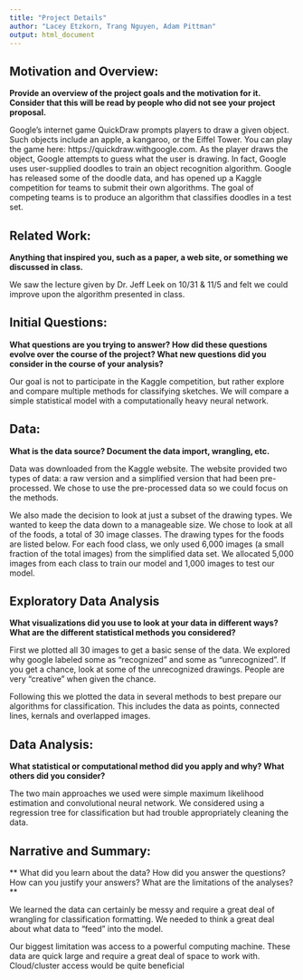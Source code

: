 ```yaml
---
title: "Project Details"
author: "Lacey Etzkorn, Trang Nguyen, Adam Pittman"
output: html_document
---
```

## Motivation and Overview: 

**Provide an overview of the project goals and the motivation for it. Consider that this will be read by people who did not see your project proposal.**

Google's internet game QuickDraw prompts players to draw a given object. 
Such objects include an apple, a kangaroo, or the Eiffel Tower. 
You can play the game here: https://quickdraw.withgoogle.com. 
As the player draws the object, Google attempts to guess what the user is drawing. 
In fact, Google uses user-supplied doodles to train an object recognition algorithm.
Google has released some of the doodle data, and has opened up a Kaggle competition for teams to submit their own algorithms. The goal of competing teams is to produce an algorithm that classifies doodles in a test set.

## Related Work: 

**Anything that inspired you, such as a paper, a web site, or something we discussed in class.**

We saw the lecture given by Dr. Jeff Leek on 10/31 & 11/5 and felt we could improve upon the algorithm presented in class. 

## Initial Questions: 

**What questions are you trying to answer? How did these questions evolve over the course of the project? What new questions did you consider in the course of your analysis?**

Our goal is not to participate in the Kaggle competition, but rather explore and compare multiple methods for classifying sketches. We will compare a simple statistical model with a computationally heavy neural network.

## Data: 

**What is the data source? Document the data import, wrangling, etc.**

Data was downloaded from the Kaggle website. The website provided two types of data: a raw version and a simplified version that had been pre-processed. We chose to use the pre-processed data so we could focus on the methods. 

We also made the decision to look at just a subset of the drawing types. We wanted to keep the data down to a manageable size. We chose to look at all of the foods, a total of 30 image classes. The drawing types for the foods are listed below. For each food class, we only used 6,000 images (a small fraction of the total images) from the simplified data set. We allocated 5,000 images from each class to train our model and 1,000 images to test our model.


## Exploratory Data Analysis

**What visualizations did you use to look at your data in different ways? What are the different statistical methods you considered?** 

First we plotted all 30 images to get a basic sense of the data. We explored why google labeled some as "recognized" and some as "unrecognized". If you get a chance, look at some of the unrecognized drawings. People are very "creative" when given the chance. 

Following this we plotted the data in several methods to best prepare our algorithms for classification. This includes the data as points, connected lines, kernals and overlapped images.

## Data Analysis:

**What statistical or computational method did you apply and why? What others did you consider?**

The two main approaches we used were simple maximum likelihood estimation and convolutional neural network. We considered using a regression tree for classification but had trouble appropriately cleaning the data.

## Narrative and Summary:

** What did you learn about the data? How did you answer the questions? How can you justify your answers? What are the limitations of the analyses? **

We learned the data can certainly be messy and require a great deal of wrangling for classification formatting. We needed to think a great deal about what data to "feed" into the model. 

Our biggest limitation was access to a powerful computing machine. These data are quick large and require a great deal of space to work with. Cloud/cluster access would be quite beneficial 